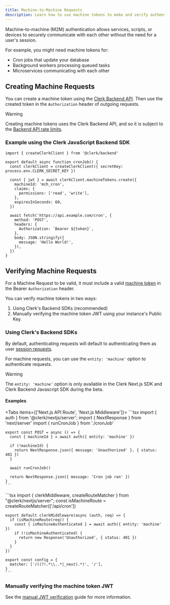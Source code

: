```yaml
---
title: Machine-to-Machine Requests
description: Learn how to use machine tokens to make and verify authenticated requests.
---
```


Machine-to-machine (M2M) authentication allows services, scripts, or devices to securely communicate with each other without the need for a user's session.

For example, you might need machine tokens for:

- Cron jobs that update your database
- Background workers processing queued tasks
- Microservices communicating with each other

## Creating Machine Requests

You can create a machine token using the [Clerk Backend API](https://clerk.com/docs/reference/backend-api/tag/machine-tokens). Then use the created token in the `Authorization` header of outgoing requests.

> [!WARNING]
> Creating machine tokens uses the Clerk Backend API, and so it is subject to the [Backend API rate limits](/docs/rate-limits).

### Example using the Clerk JavaScript Backend SDK

```tsx
import { createClerkClient } from '@clerk/backend'

export default async function cronJob() {
  const clerkClient = createClerkClient({ secretKey: process.env.CLERK_SECRET_KEY })

  const { jwt } = await clerkClient.machineTokens.create({
    machineId: 'mch_cron',
    claims: {
      permissions: ['read', 'write'],
    },
    expiresInSeconds: 60,
  })

  await fetch('https://api.example.com/cron', {
    method: 'POST',
    headers: {
      Authorization: `Bearer ${token}`,
    },
    body: JSON.stringify({
      message: 'Hello World!',
    }),
  })
}
```

## Verifying Machine Requests

For a Machine Request to be valid, it must include a valid [machine token](/docs/machine-requests/machine-tokens) in the Bearer `Authorization` header.

You can verify machine tokens in two ways:

1. Using Clerk's Backend SDKs (recommended)
1. Manually verifying the machine token JWT using your instance's Public Key.

### Using Clerk's Backend SDKs

By default, authenticating requests will default to authenticating them as user [session requests](/docs/session-requests/overview).

For machine requests, you can use the `entity: 'machine'` option to authenticate requests.

> [!WARNING]
> The `entity: 'machine'` option is only available in the Clerk Next.js SDK and Clerk Backend Javascript SDK during the beta.

#### Examples

<Tabs items={['Next.js API Route', 'Next.js Middleware']}>
  <Tab>
    ```tsx import { auth } from '@clerk/nextjs/server';
    import { NextResponse } from 'next/server'
    import { runCronJob } from './cronJob'

    export const POST = async () => {
      const { machineId } = await auth({ entity: 'machine' })

      if (!machineId) {
        return NextResponse.json({ message: 'Unauthorized' }, { status: 401 })
      }

      await runCronJob()

      return NextResponse.json({ message: 'Cron job ran' })
    }
    ```
  </Tab>

  <Tab>
    ```tsx import { clerkMiddleware, createRouteMatcher } from "@clerk/nextjs/server";
    const isMachineRoute = createRouteMatcher(['/api/cron'])

    export default clerkMiddleware(async (auth, req) => {
      if (isMachineRoute(req)) {
        const { isMachineAuthenticated } = await auth({ entity: 'machine' })
        if (!isMachineAuthenticated) {
          return new Response('Unauthorized', { status: 401 })
        }
      }
    })

    export const config = {
      matcher: ['/((?!.*\\..*|_next).*)', '/'],
    }
    ```
  </Tab>
</Tabs>

### Manually verifying the machine token JWT

See the [manual JWT verification](/docs/machine-requests/manual-jwt) guide for more information.
